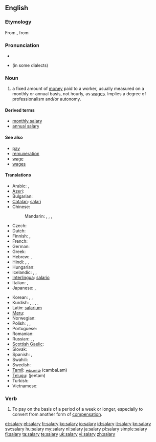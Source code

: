 {{wikipedia|Salary}}
==English==

===Etymology===
From {{etyl|la|en}} {{term|salarium||lang=la|salt money, money to buy salt with}}, from {{term|sal||lang=la|salt}}

===Pronunciation===
* {{audio|en-us-salary.ogg|Audio (US)}}
* {{homophones|celery}} (in some dialects)

===Noun===
{{en-noun|pl=salaries}}

# a fixed amount of [[money]] paid to a worker, usually measured on a monthly or annual basis, not hourly, as [[wages]]. Implies a degree of professionalism and/or autonomy.

====Derived terms====
* [[monthly salary]]
* [[annual salary]]

====See also====
* [[pay]]
* [[remuneration]]
* [[wage]]
* [[wages]]

====Translations====
{{trans-top|fixed amount of money paid on monthly or annual basis}}
* Arabic: {{t-|ar|راتب|m|tr=raatib}}, {{t-|ar|أجر|m|tr='ájr}}
* [[Azeri]]: {{t|az|aylıq}}
* Bulgarian: {{t|bg|заплата|f|tr=zapláta}}
* [[Catalan]]: [[salari]] {{m}}
* Chinese:
*: Mandarin: {{t|cmn|薪金|tr=xīnjīn|sc=Hani}},  {{t-|cmn|薪水|tr=xīnshui|sc=Hani}}, {{t-|cmn|工資|sc=Hani}},  {{t-|cmn|工资|tr=gōngzī|sc=Hani}}
* Czech: {{t-|cs|plat|m}}
* Dutch: {{t+|nl|salaris|n}}
* Finnish: {{t+|fi|palkka}}, {{t+|fi|liksa}}
* French: {{t+|fr|salaire|m}}
* German: {{t+|de|Gehalt|n}}
* Greek: {{t+|el|μισθός|m|tr=misthós}}
* Hebrew: {{t|he|משכורת|f|tr=maskoret}},  {{t|he|שכר|m|tr=sakhar}}
* Hindi: {{t|hi|तनख़्वाह|tr=tanaḵẖvāha|xs=Hindi}},  {{t|hi|वेतन|tr=vētana|xs=Hindi}},  {{t|hi|मासिक वेतन|tr=māsika vētana|xs=Hindi}}
* Hungarian: {{t+|hu|fizetés}}
* Icelandic: {{t+|is|laun|n|p}}, {{t-|is|föst laun|n|p}}, {{t+|is|kaup|n}}
* [[Interlingua]]: [[salario]]
* Italian: {{t+|it|stipendio|m}},  {{t-|it|salario|m}}
* Japanese: {{t-|ja|サラリー|tr=sararī}}, {{t-|ja|給料|tr=きゅうりょう, kyūryō}}
{{trans-mid}}
* Korean: {{t|ko|급료|tr=給料, geumnyo|sc=Hang}},  {{t+|ko|봉급|tr=俸給, bonggeup|sc=Hang}},  {{t+|ko|임금|tr=賃金, imgeum|sc=Hang}}
* Kurdish: {{t+|ku|meaş|m}}, {{t+|ku|miz|m}}, {{t+|ku|muçe|m}}, {{t|ku|mehane|f}}, {{t+|ku|مه‌عاش|sc=ku-Arab}}
* Latin: [[salarium]] {{n}}
* [[Meru]]: {{tø|mer|muchaara}}
* Norwegian: {{t+|no|lønn|c}}
* Polish: {{t-|pl|pensja|f}}, {{t+|pl|płaca|f}}, {{t+|pl|wynagrodzenie|n}}
* Portuguese: {{t+|pt|salário|m}}
* Romanian: {{t-|ro|salariu|n}}
* Russian: {{t+|ru|заработная плата|f|tr=zárabotnaja pláta}},  {{t+|ru|зарплата|f|tr=zarpláta}},  {{t|ru|жалование|n|tr=žálovanije}}
* [[Scottish Gaelic]]: {{t-|gd|tuarasdal|m|xs=Scottish Gaelic}}
* Slovak: {{t-|sk|plat|m}}
* Spanish: {{t-|es|salario|m}}, {{t+|es|sueldo|m}}
* Swahili: {{t+|sw|mshahara|xs=Swahili}}
* Swedish: {{t+|sv|lön|c}}
* [[Tamil]]: [[சம்பளம்]] (cambaLam)
* [[Telugu]]: {{t|te|జీతం}} (jeetam)
* Turkish: {{t+|tr|maaş}}
* Vietnamese: {{t+|vi|lương|xs=Vietnamese}}
{{trans-bottom}}

===Verb===
{{en-verb|salaries|salarying|salaried}}

# To pay on the basis of a period of a week or longer, especially to convert from another form of [[compensation]].

[[et:salary]]
[[el:salary]]
[[fr:salary]]
[[ko:salary]]
[[io:salary]]
[[id:salary]]
[[it:salary]]
[[kn:salary]]
[[sw:salary]]
[[hu:salary]]
[[my:salary]]
[[nl:salary]]
[[ja:salary]]
[[pl:salary]]
[[simple:salary]]
[[fi:salary]]
[[ta:salary]]
[[te:salary]]
[[uk:salary]]
[[vi:salary]]
[[zh:salary]]